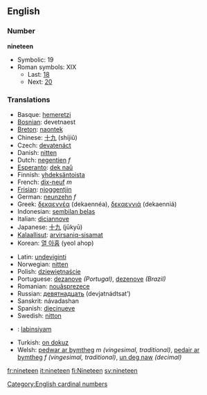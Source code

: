 ==English==
===Number===
'''nineteen'''
*Symbolic: 19
*Roman symbols: XIX
** Last: [[eighteen|18]]
** Next: [[twenty|20]]

===Translations===
{{top}}
*Basque: [[hemeretzi]]
*[[Bosnian]]: devetnaest
*[[Breton]]: [[naontek]]
*Chinese: [[十九]] (shíjiǔ)
*Czech: [[devatenáct]]
*Danish: [[nitten]]
*Dutch: [[negentien]] ''f''
*[[Esperanto]]: [[dek naŭ]]
*Finnish: [[yhdeksäntoista]]
*French: [[dix-neuf]] ''m''
*[[Frisian]]: [[njoggentjin]]
*German: [[neunzehn]] ''f''
*Greek: [[δεκαεννέα]] (dekaennéa), [[δεκαεννιά]] (dekaenniá)
*Indonesian: [[sembilan belas]]
*Italian: [[diciannove]] 
*Japanese: [[十九]] (jūkyū)
*[[Kalaallisut]]: [[arvirsaniq-sisamat]]
*Korean: [[열 아홉]] (yeol ahop)
{{mid}}
*Latin: [[undeviginti]]
*Norwegian: [[nitten]]
*Polish: [[dziewiętnaście]]
*Portuguese: [[dezanove]] ''(Portugal)'', [[dezenove]] ''(Brazil)''
*Romanian: [[nouăsprezece]]
*Russian: [[девятнадцать]] (devjatnádtsat’)
*Sanskrit: návadashan
*Spanish: [[diecinueve]]
*Swedish: [[nitton]]
*{{tl}}: [[labinsiyam]]
*Turkish: [[on dokuz]]
*Welsh: [[pedwar ar bymtheg]] ''m (vingesimal, traditional)'', [[pedair ar bymtheg]] ''f (vingesimal, traditional)'', [[un deg naw]] ''(decimal)''
{{bottom}}

[[Category:English cardinal numbers]]

[[fr:nineteen]]
[[it:nineteen]]
[[fi:Nineteen]]
[[sv:nineteen]]